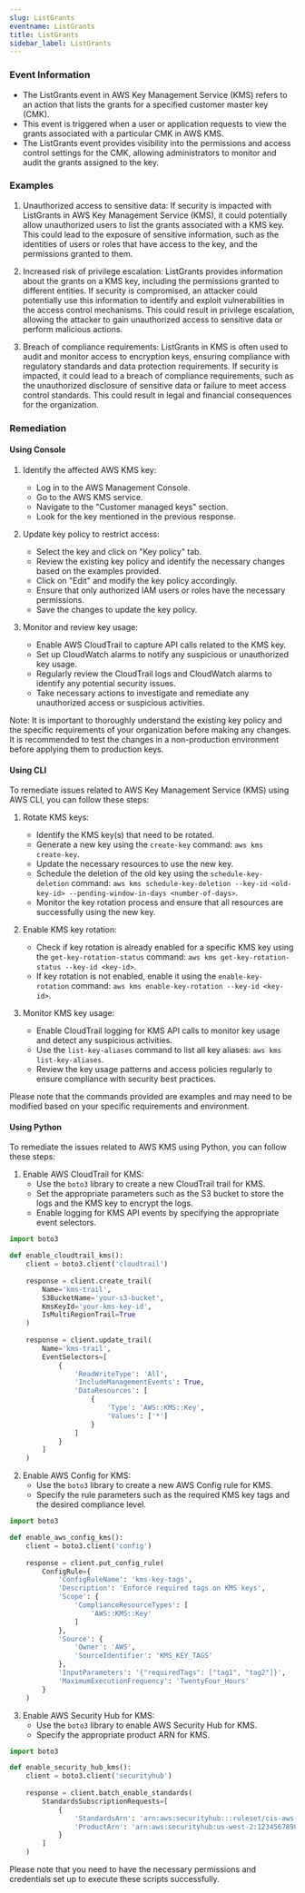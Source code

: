 ```yaml
--- 
slug: ListGrants
eventname: ListGrants
title: ListGrants
sidebar_label: ListGrants
---
```

                       
### Event Information

- The ListGrants event in AWS Key Management Service (KMS) refers to an action that lists the grants for a specified customer master key (CMK).
- This event is triggered when a user or application requests to view the grants associated with a particular CMK in AWS KMS.
- The ListGrants event provides visibility into the permissions and access control settings for the CMK, allowing administrators to monitor and audit the grants assigned to the key.


### Examples

1. Unauthorized access to sensitive data: If security is impacted with ListGrants in AWS Key Management Service (KMS), it could potentially allow unauthorized users to list the grants associated with a KMS key. This could lead to the exposure of sensitive information, such as the identities of users or roles that have access to the key, and the permissions granted to them.

2. Increased risk of privilege escalation: ListGrants provides information about the grants on a KMS key, including the permissions granted to different entities. If security is compromised, an attacker could potentially use this information to identify and exploit vulnerabilities in the access control mechanisms. This could result in privilege escalation, allowing the attacker to gain unauthorized access to sensitive data or perform malicious actions.

3. Breach of compliance requirements: ListGrants in KMS is often used to audit and monitor access to encryption keys, ensuring compliance with regulatory standards and data protection requirements. If security is impacted, it could lead to a breach of compliance requirements, such as the unauthorized disclosure of sensitive data or failure to meet access control standards. This could result in legal and financial consequences for the organization.

### Remediation

#### Using Console

1. Identify the affected AWS KMS key: 
   - Log in to the AWS Management Console.
   - Go to the AWS KMS service.
   - Navigate to the "Customer managed keys" section.
   - Look for the key mentioned in the previous response.

2. Update key policy to restrict access: 
   - Select the key and click on "Key policy" tab.
   - Review the existing key policy and identify the necessary changes based on the examples provided.
   - Click on "Edit" and modify the key policy accordingly.
   - Ensure that only authorized IAM users or roles have the necessary permissions.
   - Save the changes to update the key policy.

3. Monitor and review key usage: 
   - Enable AWS CloudTrail to capture API calls related to the KMS key.
   - Set up CloudWatch alarms to notify any suspicious or unauthorized key usage.
   - Regularly review the CloudTrail logs and CloudWatch alarms to identify any potential security issues.
   - Take necessary actions to investigate and remediate any unauthorized access or suspicious activities.

Note: It is important to thoroughly understand the existing key policy and the specific requirements of your organization before making any changes. It is recommended to test the changes in a non-production environment before applying them to production keys.

#### Using CLI

To remediate issues related to AWS Key Management Service (KMS) using AWS CLI, you can follow these steps:

1. Rotate KMS keys:
   - Identify the KMS key(s) that need to be rotated.
   - Generate a new key using the `create-key` command: `aws kms create-key`.
   - Update the necessary resources to use the new key.
   - Schedule the deletion of the old key using the `schedule-key-deletion` command: `aws kms schedule-key-deletion --key-id <old-key-id> --pending-window-in-days <number-of-days>`.
   - Monitor the key rotation process and ensure that all resources are successfully using the new key.

2. Enable KMS key rotation:
   - Check if key rotation is already enabled for a specific KMS key using the `get-key-rotation-status` command: `aws kms get-key-rotation-status --key-id <key-id>`.
   - If key rotation is not enabled, enable it using the `enable-key-rotation` command: `aws kms enable-key-rotation --key-id <key-id>`.

3. Monitor KMS key usage:
   - Enable CloudTrail logging for KMS API calls to monitor key usage and detect any suspicious activities.
   - Use the `list-key-aliases` command to list all key aliases: `aws kms list-key-aliases`.
   - Review the key usage patterns and access policies regularly to ensure compliance with security best practices.

Please note that the commands provided are examples and may need to be modified based on your specific requirements and environment.

#### Using Python

To remediate the issues related to AWS KMS using Python, you can follow these steps:

1. Enable AWS CloudTrail for KMS:
   - Use the `boto3` library to create a new CloudTrail trail for KMS.
   - Set the appropriate parameters such as the S3 bucket to store the logs and the KMS key to encrypt the logs.
   - Enable logging for KMS API events by specifying the appropriate event selectors.

```python
import boto3

def enable_cloudtrail_kms():
    client = boto3.client('cloudtrail')
    
    response = client.create_trail(
        Name='kms-trail',
        S3BucketName='your-s3-bucket',
        KmsKeyId='your-kms-key-id',
        IsMultiRegionTrail=True
    )
    
    response = client.update_trail(
        Name='kms-trail',
        EventSelectors=[
            {
                'ReadWriteType': 'All',
                'IncludeManagementEvents': True,
                'DataResources': [
                    {
                        'Type': 'AWS::KMS::Key',
                        'Values': ['*']
                    }
                ]
            }
        ]
    )
```

2. Enable AWS Config for KMS:
   - Use the `boto3` library to create a new AWS Config rule for KMS.
   - Specify the rule parameters such as the required KMS key tags and the desired compliance level.

```python
import boto3

def enable_aws_config_kms():
    client = boto3.client('config')
    
    response = client.put_config_rule(
        ConfigRule={
            'ConfigRuleName': 'kms-key-tags',
            'Description': 'Enforce required tags on KMS keys',
            'Scope': {
                'ComplianceResourceTypes': [
                    'AWS::KMS::Key'
                ]
            },
            'Source': {
                'Owner': 'AWS',
                'SourceIdentifier': 'KMS_KEY_TAGS'
            },
            'InputParameters': '{"requiredTags": ["tag1", "tag2"]}',
            'MaximumExecutionFrequency': 'TwentyFour_Hours'
        }
    )
```

3. Enable AWS Security Hub for KMS:
   - Use the `boto3` library to enable AWS Security Hub for KMS.
   - Specify the appropriate product ARN for KMS.

```python
import boto3

def enable_security_hub_kms():
    client = boto3.client('securityhub')
    
    response = client.batch_enable_standards(
        StandardsSubscriptionRequests=[
            {
                'StandardsArn': 'arn:aws:securityhub:::ruleset/cis-aws-foundations-benchmark/v/1.2.0',
                'ProductArn': 'arn:aws:securityhub:us-west-2:123456789012:product/aws/securityhub'
            }
        ]
    )
```

Please note that you need to have the necessary permissions and credentials set up to execute these scripts successfully.


 